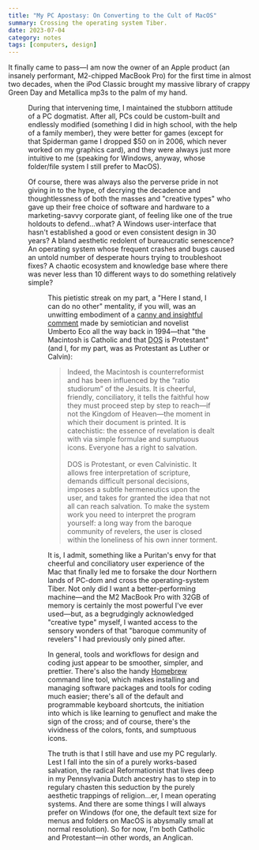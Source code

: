 ```yaml
---
title: "My PC Apostasy: On Converting to the Cult of MacOS"
summary: Crossing the operating system Tiber.
date: 2023-07-04
category: notes
tags: [computers, design]
---
```



It finally came to pass—I am now the owner of an Apple product (an insanely performant, M2-chipped MacBook Pro) for the first time in almost two decades, when the iPod Classic brought my massive library of crappy Green Day and Metallica mp3s to the palm of my hand.

<Figure
    src={image2}
    alt="Opening session of the Council of Trent in 1545, depicted by Nicolò Dorigati, 1711, with runner from Apple's 1984 commercial superimposed over the altar."
    caption="Apple users."
/>

During that intervening time, I maintained the stubborn attitude of a PC dogmatist. After all, PCs could be custom-built and endlessly modified (something I did in high school, with the help of a family member), they were better for games (except for that Spiderman game I dropped $50 on in 2006, which never worked on my graphics card), and they were always just more intuitive to me (speaking for Windows, anyway, whose folder/file system I still prefer to MacOS).

Of course, there was always also the perverse pride in not giving in to the hype, of decrying the decadence and thoughtlessness of both the masses and "creative types" who gave up their free choice of software and hardware to a marketing-savvy corporate giant, of feeling like one of the true holdouts to defend...what? A Windows user-interface that hasn't established a good or even consistent design in 30 years? A bland aesthetic redolent of bureaucratic senescence? An operating system whose frequent crashes and bugs caused an untold number of desperate hours trying to troubleshoot fixes? A chaotic ecosystem and knowledge base where there was never less than 10 different ways to do something relatively simple?

<Figure
    src={image1}
    alt="Various Windows context menus."
    caption="Windows context menu hell, via Reddit."
/>

This pietistic streak on my part, a "Here I stand, I can do no other" mentality, if you will, was an unwitting embodiment of a [canny and insightful comment](https://www.simongrant.org/web/eco.html) made by semiotician and novelist Umberto Eco all the way back in 1994—that "the Macintosh is Catholic and that <abbr title="(Microsoft) Disk Operating System">DOS</abbr> is Protestant" (and I, for my part, was as Protestant as Luther or Calvin):

> Indeed, the Macintosh is counterreformist and has been influenced by the “ratio studiorum” of the Jesuits. It is cheerful, friendly, conciliatory, it tells the faithful how they must proceed step by step to reach—if not the Kingdom of Heaven—the moment in which their document is printed. It is catechistic: the essence of revelation is dealt with via simple formulae and sumptuous icons. Everyone has a right to salvation.<br /><br />DOS is Protestant, or even Calvinistic. It allows free interpretation of scripture, demands difficult personal decisions, imposes a subtle hermeneutics upon the user, and takes for granted the idea that not all can reach salvation. To make the system work you need to interpret the program yourself: a long way from the baroque community of revelers, the user is closed within the loneliness of his own inner torment.

It is, I admit, something like a Puritan's envy for that cheerful and conciliatory user experience of the Mac that finally led me to forsake the dour Northern lands of PC-dom and cross the operating-system Tiber. Not only did I want a better-performing machine—and the M2 MacBook Pro with 32GB of memory is certainly the most powerful I've ever used—but, as a begrudgingly acknowledged "creative type" myself, I wanted access to the sensory wonders of that "baroque community of revelers" I had previously only pined after.

In general, tools and workflows for design and coding just appear to be smoother, simpler, and prettier. There's also the handy [Homebrew](https://brew.sh/) command line tool, which makes installing and managing software packages and tools for coding much easier; there's all of the default and programmable keyboard shortcuts, the initiation into which is like learning to genuflect and make the sign of the cross; and of course, there's the vividness of the colors, fonts, and sumptuous icons.

The truth is that I still have and use my PC regularly. Lest I fall into the sin of a purely works-based salvation, the radical Reformationist that lives deep in my Pennsylvania Dutch ancestry has to step in to regulary chasten this seduction by the purely aesthetic trappings of religion...er, I mean operating systems. And there are some things I will always prefer on Windows (for one, the default text size for menus and folders on MacOS is abysmally small at normal resolution). So for now, I'm both Catholic and Protestant—in other words, an Anglican.
